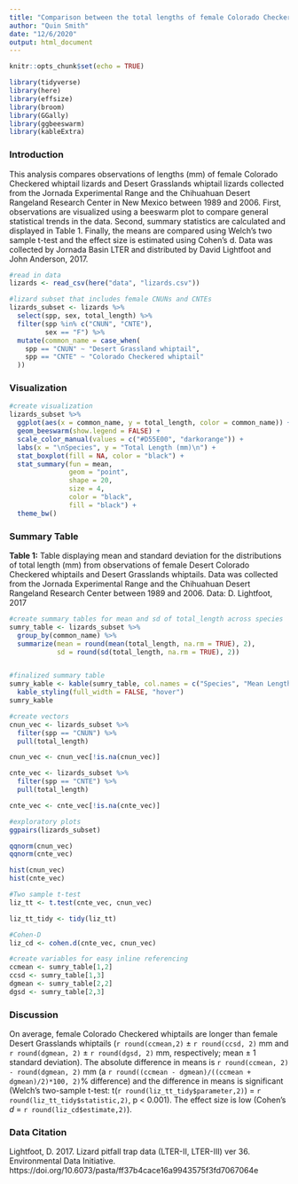 ```yaml
---
title: "Comparison between the total lengths of female Colorado Checkered whiptail lizards and Desert Grasslands whiptail lizards in Jornada Basin LTER (1989-2006)"
author: "Quin Smith"
date: "12/6/2020"
output: html_document
---
```


```r
knitr::opts_chunk$set(echo = TRUE)

library(tidyverse)
library(here)
library(effsize)
library(broom)
library(GGally)
library(ggbeeswarm)
library(kableExtra)
```

### Introduction
This analysis compares observations of lengths (mm) of female Colorado Checkered whiptail lizards and Desert Grasslands whiptail lizards collected from the Jornada Experimental Range and the Chihuahuan Desert Rangeland Research Center in New Mexico between 1989 and 2006.  First, observations are visualized using a beeswarm plot to compare general statistical trends in the data.  Second, summary statistics are calculated and displayed in Table 1.  Finally, the means are compared using Welch's two sample t-test and the effect size is estimated using Cohen's d.  Data was collected by Jornada Basin LTER and distributed by David Lightfoot and John Anderson, 2017.   


```r
#read in data
lizards <- read_csv(here("data", "lizards.csv"))

#lizard subset that includes female CNUNs and CNTEs
lizards_subset <- lizards %>% 
  select(spp, sex, total_length) %>% 
  filter(spp %in% c("CNUN", "CNTE"),
         sex == "F") %>% 
  mutate(common_name = case_when(
    spp == "CNUN" ~ "Desert Grassland whiptail",
    spp == "CNTE" ~ "Colorado Checkered whiptail"
  ))
```

### Visualization

```r
#create visualization
lizards_subset %>% 
  ggplot(aes(x = common_name, y = total_length, color = common_name)) +
  geom_beeswarm(show.legend = FALSE) +
  scale_color_manual(values = c("#D55E00", "darkorange")) +
  labs(x = "\nSpecies", y = "Total Length (mm)\n") +
  stat_boxplot(fill = NA, color = "black") +
  stat_summary(fun = mean,
               geom = "point",
               shape = 20,
               size = 4,
               color = "black",
               fill = "black") +
  theme_bw()
```

### Summary Table

**Table 1:**  Table displaying mean and standard deviation for the distributions of total length (mm) from observations of female Desert Colorado Checkered whiptails and Desert Grasslands whiptails.  Data was collected from the Jornada Experimental Range and the Chihuahuan Desert Rangeland Research Center between 1989 and 2006.  Data: D. Lightfoot, 2017

```r
#create summary tables for mean and sd of total_length across species
sumry_table <- lizards_subset %>% 
  group_by(common_name) %>% 
  summarize(mean = round(mean(total_length, na.rm = TRUE), 2),
            sd = round(sd(total_length, na.rm = TRUE), 2))


#finalized summary table
sumry_kable <- kable(sumry_table, col.names = c("Species", "Mean Length (mm)", "SD")) %>% 
  kable_styling(full_width = FALSE, "hover")
sumry_kable
```

```r
#create vectors
cnun_vec <- lizards_subset %>%
  filter(spp == "CNUN") %>%
  pull(total_length)

cnun_vec <- cnun_vec[!is.na(cnun_vec)]

cnte_vec <- lizards_subset %>% 
  filter(spp == "CNTE") %>% 
  pull(total_length)

cnte_vec <- cnte_vec[!is.na(cnte_vec)]

#exploratory plots
ggpairs(lizards_subset)

qqnorm(cnun_vec)
qqnorm(cnte_vec)

hist(cnun_vec)
hist(cnte_vec)

#Two sample t-test
liz_tt <- t.test(cnte_vec, cnun_vec)

liz_tt_tidy <- tidy(liz_tt)

#Cohen-D
liz_cd <- cohen.d(cnte_vec, cnun_vec)
```

```r
#create variables for easy inline referencing
ccmean <- sumry_table[1,2]
ccsd <- sumry_table[1,3]
dgmean <- sumry_table[2,2]
dgsd <- sumry_table[2,3]
```

### Discussion

On average, female Colorado Checkered whiptails are longer than female Desert Grasslands whiptails (`r round(ccmean,2)` $\pm$ `r round(ccsd, 2)` mm and `r round(dgmean, 2)` $\pm$ `r round(dgsd, 2)` mm, respectively; mean $\pm$ 1 standard deviation).  The absolute difference in means is `r round(ccmean, 2) - round(dgmean, 2)` mm (a `r round((ccmean - dgmean)/((ccmean + dgmean)/2)*100, 2)`% difference) and the difference in means is significant (Welch's two-sample t-test: t(`r round(liz_tt_tidy$parameter,2)`) = `r round(liz_tt_tidy$statistic,2)`, p < 0.001).  The effect size is low (Cohen's *d* = `r round(liz_cd$estimate,2)`).

### Data Citation

Lightfoot, D. 2017. Lizard pitfall trap data (LTER-II, LTER-III) ver 36. Environmental Data Initiative. https://doi.org/10.6073/pasta/ff37b4cace16a9943575f3fd7067064e 



